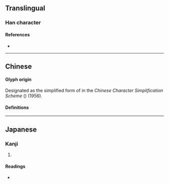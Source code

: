 {{also|幫|幇}}
{{character info/new}}
==Translingual==
{{stroke order}}

===Han character===
{{Han char|rn=50|rad=巾|as=07|sn=10|four=|canj=QLLB|ids=⿱邦巾}}

====References====
* {{Han ref|kx=0332.121|dkj=08928|dj=0637.130|hdz=10736.050|uh=5E2E|ud=24110}}

----

==Chinese==

====Glyph origin====
Designated as the simplified form of {{l|mul|幫}} in the ''Chinese Character Simplification Scheme'' ({{w2|zh|漢字簡化方案}}) (1956).

====Definitions====
{{zh-see|幫}}

----

==Japanese==

===Kanji===
{{ja-kanji|grade=|rs=巾07}}

# {{defn|lang=ja|sort=巾07}}

====Readings====
* {{ja-readings|on=[[ほう]] (hō)|kun=[[たすける]] (tasukeru)}}
